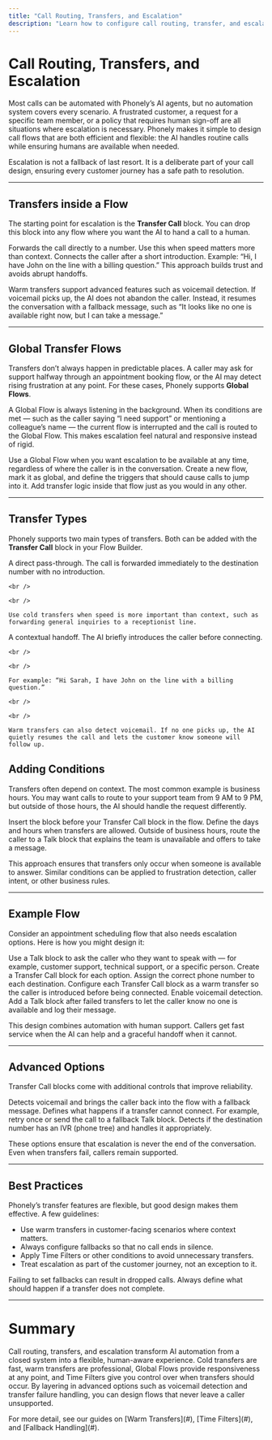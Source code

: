 ```yaml
---
title: "Call Routing, Transfers, and Escalation"
description: "Learn how to configure call routing, transfer, and escalation in Phonely to combine AI automation with reliable human handoffs."
---
```


# Call Routing, Transfers, and Escalation

Most calls can be automated with Phonely’s AI agents, but no automation system covers every scenario. A frustrated customer, a request for a specific team member, or a policy that requires human sign-off are all situations where escalation is necessary. Phonely makes it simple to design call flows that are both efficient and flexible: the AI handles routine calls while ensuring humans are available when needed.

<info>
  Escalation is not a fallback of last resort. It is a deliberate part of your call design, ensuring every customer journey has a safe path to resolution.
</info>

---

## Transfers inside a Flow

The starting point for escalation is the **Transfer Call** block. You can drop this block into any flow where you want the AI to hand a call to a human.

<Card title="Cold Transfer">
  Forwards the call directly to a number. Use this when speed matters more than context.
</Card>

<Card title="Warm Transfer">
  Connects the caller after a short introduction. Example: “Hi, I have John on the line with a billing question.” This approach builds trust and avoids abrupt handoffs.
</Card>

Warm transfers support advanced features such as voicemail detection. If voicemail picks up, the AI does not abandon the caller. Instead, it resumes the conversation with a fallback message, such as “It looks like no one is available right now, but I can take a message.”

---

## Global Transfer Flows

Transfers don’t always happen in predictable places. A caller may ask for support halfway through an appointment booking flow, or the AI may detect rising frustration at any point. For these cases, Phonely supports **Global Flows**.

A Global Flow is always listening in the background. When its conditions are met — such as the caller saying “I need support” or mentioning a colleague’s name — the current flow is interrupted and the call is routed to the Global Flow. This makes escalation feel natural and responsive instead of rigid.

<Accordion>
  <AccordionItem title="When to use Global Flows">
  Use a Global Flow when you want escalation to be available at any time, regardless of where the caller is in the conversation.
</AccordionItem>

  <AccordionItem title="How to configure">
  Create a new flow, mark it as global, and define the triggers that should cause calls to jump into it. Add transfer logic inside that flow just as you would in any other.
</AccordionItem>
</Accordion>

---

## Transfer Types

Phonely supports two main types of transfers. Both can be added with the **Transfer Call** block in your Flow Builder.

<Cards>
  <Card title="Cold Transfer">
    A direct pass-through. The call is forwarded immediately to the destination number with no introduction.

    <br />

    <br />

    Use cold transfers when speed is more important than context, such as forwarding general inquiries to a receptionist line.
  </Card>

  <Card title="Warm Transfer">
    A contextual handoff. The AI briefly introduces the caller before connecting.

    <br />

    <br />

    For example: “Hi Sarah, I have John on the line with a billing question.”

    <br />

    <br />

    Warm transfers can also detect voicemail. If no one picks up, the AI quietly resumes the call and lets the customer know someone will follow up.
  </Card>
</Cards>

## Adding Conditions

Transfers often depend on context. The most common example is business hours. You may want calls to route to your support team from 9 AM to 9 PM, but outside of those hours, the AI should handle the request differently.

<Steps>
  <Step title="Add a Time Filter block">
    Insert the block before your Transfer Call block in the flow.
  </Step>
  <Step title="Set your business hours">
    Define the days and hours when transfers are allowed.
  </Step>
  <Step title="Configure fallback">
    Outside of business hours, route the caller to a Talk block that explains the team is unavailable and offers to take a message.
  </Step>
</Steps>

This approach ensures that transfers only occur when someone is available to answer. Similar conditions can be applied to frustration detection, caller intent, or other business rules.

---

## Example Flow

Consider an appointment scheduling flow that also needs escalation options. Here is how you might design it:

<Tabs>
  <Tab title="Step 1: Confirm intent">
    Use a Talk block to ask the caller who they want to speak with — for example, customer support, technical support, or a specific person.
  </Tab>
  <Tab title="Step 2: Route by choice">
    Create a Transfer Call block for each option. Assign the correct phone number to each destination.
  </Tab>
  <Tab title="Step 3: Handle with care">
    Configure each Transfer Call block as a warm transfer so the caller is introduced before being connected.
  </Tab>
  <Tab title="Step 4: Protect against failure">
    Enable voicemail detection. Add a Talk block after failed transfers to let the caller know no one is available and log their message.
  </Tab>
</Tabs>

This design combines automation with human support. Callers get fast service when the AI can help and a graceful handoff when it cannot.

---

## Advanced Options

Transfer Call blocks come with additional controls that improve reliability.

<Properties>
  <Property name="voicemail_detection" type="boolean">
    Detects voicemail and brings the caller back into the flow with a fallback message.
  </Property>

  <Property name="transfer_failures" type="action">
    Defines what happens if a transfer cannot connect. For example, retry once or send the call to a fallback Talk block.
  </Property>

  <Property name="ivr_detection" type="boolean">
    Detects if the destination number has an IVR (phone tree) and handles it appropriately.
  </Property>
</Properties>

These options ensure that escalation is never the end of the conversation. Even when transfers fail, callers remain supported.

---

## Best Practices

Phonely’s transfer features are flexible, but good design makes them effective. A few guidelines:

- Use warm transfers in customer-facing scenarios where context matters.
- Always configure fallbacks so that no call ends in silence.
- Apply Time Filters or other conditions to avoid unnecessary transfers.
- Treat escalation as part of the customer journey, not an exception to it.

<warning>
  Failing to set fallbacks can result in dropped calls. Always define what should happen if a transfer does not complete.
</warning>

---

# Summary

Call routing, transfers, and escalation transform AI automation from a closed system into a flexible, human-aware experience. Cold transfers are fast, warm transfers are professional, Global Flows provide responsiveness at any point, and Time Filters give you control over when transfers should occur. By layering in advanced options such as voicemail detection and transfer failure handling, you can design flows that never leave a caller unsupported.

<Info>
  For more detail, see our guides on [Warm Transfers](#), [Time Filters](#), and [Fallback Handling](#).
</Info>